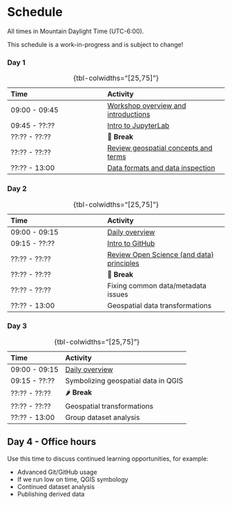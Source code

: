 # Schedule

<!-- TODO: These links currently work but produce a visual overlap between the target of
the link and the header. How to resolve? Maybe something like:

    https://markus.oberlehner.net/blog/simple-solution-for-anchor-links-behind-sticky-headers/
-->

::: {.callout-note}
All times in Mountain Daylight Time (UTC-6:00).
:::

::: {.callout-warning}
This schedule is a work-in-progress and is subject to change!
:::


### Day 1

| Time          | Activity         |
| :------------ | :--------------- |
| 09:00 - 09:45 | [Workshop overview and introductions](materials.qmd#day-1-overview) |
| 09:45 - ??:?? | [Intro to JupyterLab](materials.qmd#intro-to-jupyterlab) |
| ??:?? - ??:?? | 🥙 **Break** |
| ??:?? - ??:?? | [Review geospatial concepts and terms](materials.qmd#review-geospatial-concepts-and-terms) |
| ??:?? - 13:00 | [Data formats and data inspection](materials.qmd#data-formats-and-data-inspection) |

: {tbl-colwidths="[25,75]"}


### Day 2

| Time          | Activity         |
| :------------ | :--------------- |
| 09:00 - 09:15 | [Daily overview](materials.qmd#day-2-overview) |
| 09:15 - ??:?? | [Intro to GitHub](materials.qmd#intro-to-github) |
| ??:?? - ??:?? | [Review Open Science (and data) principles](materials.qmd#review-open-science-and-data-principles) |
| ??:?? - ??:?? | 🍜 **Break** |
| ??:?? - ??:?? | Fixing common data/metadata issues |
| ??:?? - 13:00 | Geospatial data transformations |

: {tbl-colwidths="[25,75]"}

<!-- TODO:
* Add slide on Zenodo to "Intro to GitHub" module
* Add Jupyter Notebook from day 1 to repo during "Intro to GitHub" exercise
* Fixing common metadata/data formatting problems
    * Walk through data scenario(s)?
    * Group activity: data scenario(s)?
* Homework? Think about how you could perform an analysis with your chosen dataset
* Is the lecture/discussion part of the morning too long? Can we break it up with
  exercises?
-->


### Day 3

| Time          | Activity         |
| :------------ | :--------------- |
| 09:00 - 09:15 | [Daily overview](materials.qmd#day-3-overview) |
| 09:15 - ??:?? | Symbolizing geospatial data in QGIS |
| ??:?? - ??:?? | 🌶️ **Break** |
| ??:?? - ??:?? | Geospatial transformations |
| ??:?? - 13:00  | Group dataset analysis |

: {tbl-colwidths="[25,75]"}

<!-- TODO:
* Symbolizing geospatial data in QGIS
    * Colormaps (15 minutes)
        * `cmocean` as a strong default
            * How to add `cmocean` to QGIS (_TODO: add link to video_)
        * Common mistakes in choosing a colormap
            * Colorbrewer (a useful tool, but very specific use-case)
            * Jet / rainbow
        * Colormap analysis with `viscm`. _TODO: consider utilizing
          <https://github.com/nsidc/colormap-analysis>_
    * Representing vector data attributes (10 minutes)
        * Point markers
        * Color
        * Size
        * Labels
        * Scale dependent rendering
    * Accessibility related concerns?
    * Exporting layer settings as QLR

* Discuss geospatial data transformations
    * Concepts
        * Reprojection
            * _TODO: consider discussion about characteristics of common
              projections and why you might want to use one over another._
        * Resampling
        * Subsetting
        * Conversion (raster <-> vector)
        * _TODO: Consider discussion about information loss from common
          transformations (reprojection, resampling, datatype conversion
          (raster<->vector))_
    * Tools / Techniques
        * QGIS Processing Toolbox (brief mention, participants should be
          familiar with this from the [beginner tutorial
          series](https://www.youtube.com/watch?v=znKeiV3-Amo&amp;index=5)).
        * gdalwarp, ogr2ogr, ...
        * Python (rasterio, shapely, Xarray, pyresample, PyQGIS, ...)
        * _TODO: create notebook examples for various tools_
    * Pitfalls
        * Some metadata in the source data may be carried over to the output,
          resulting in outdated metadata. For example, we have that issue with
          the bedmachine data produced for QGreenland. We can `gdalwarp` a
          bedmachine dataset to WGS84 and observe that the `mapping#` namespace
          continues to specify "polar stereographic" projection. On the plus side,
          citation and other metadata which we want to keep was also pulled over. This
          means you may need to do some manual metadata management when you apply
          transformations.

* Exercise: Plan an analysis for your dataset
    * Choose an idea for an analysis involving your dataset.
    * Using a Jupyter Notebook:
        * Outline what steps you need to take to perform the analysis.
        * Estimate the time it would require to develop your analysis.
        * If there are barriers to performing your analysis, document what they
          are and how you could overcome them given the necessary resources
          (time, additional datasets, etc.).
    * Commit the notebook and push it to GitHub.

* Exercise: Analyze your dataset
    * If possible, begin to perform your group's chosen analysis.
    * If your analysis is not possible, consider one of the following activities:
        * If your group's dataset is not "QGreenland-Friendly", make it so.
            * EPSG:3413
            * Use the QGreenland "Greenland-focused boundary" layer to subset the
              data (`Reference/QGreenland` boundaries in the QGreenland **Layers
              Panel**).
            * Make sure the data is GeoTIFF or GeoPackage.
        * Data analysis scenario
            * _TODO: consider additional data/analysis scenarios that groups can try if
              they have the time / do not have an analysis for their dataset._

* End of workshop group report
    * Tell us about what you learned
    * Provide a brief overview of your analysis / ideas for future analysis with
      the dataset you chose.
-->


## Day 4 - Office hours

Use this time to discuss continued learning opportunities, for example:

* Advanced Git/GitHub usage
* If we run low on time, QGIS symbology
* Continued dataset analysis
* Publishing derived data

